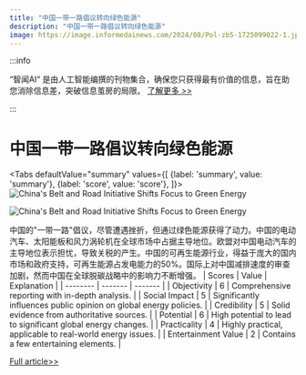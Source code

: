 ```yaml
---
title: "中国一带一路倡议转向绿色能源"
description: "中国一带一路倡议转向绿色能源"
image: https://image.informedainews.com/2024/08/Pol-zb5-1725099022-1.jpg
---
```



:::info

“智闻AI“ 是由人工智能编撰的刊物集合，确保您只获得最有价值的信息，旨在助您消除信息差，突破信息茧房的局限。  [了解更多 >>](/)

:::

# 中国一带一路倡议转向绿色能源


<Tabs
	defaultValue="summary"
	values={[
	{label: 'summary', value: 'summary'},
	{label: 'score', value: 'score'},
]}>
<TabItem value="summary">
<img
  src="https://image.informedainews.com/2024/08/Pol-zb5-1725099022-1.jpg"
  alt="China's Belt and Road Initiative Shifts Focus to Green Energy"
/>

<img
  src="https://image.informedainews.com/2024/08/Pol-76E-1725099022-2.jpg"
  alt="China's Belt and Road Initiative Shifts Focus to Green Energy"
/>



中国的"一带一路"倡议，尽管遭遇挫折，但通过绿色能源获得了动力。中国的电动汽车、太阳能板和风力涡轮机在全球市场中占据主导地位。欧盟对中国电动汽车的主导地位表示担忧，导致关税的产生。中国的可再生能源行业，得益于庞大的国内市场和政府支持，可再生能源占发电能力的50%。国际上对中国减排速度的审查加剧，然而中国在全球脱碳战略中的影响力不断增强。
</TabItem>
<TabItem value="score">
	| Scores     | Value   | Explanation |
	| -------- | ------- | ------- |
	| Objectivity  | 6    | Comprehensive reporting with in-depth analysis.    |
	| Social Impact | 5     | Significantly influences public opinion on global energy policies.    |
	| Credibility    | 5    | Solid evidence from authoritative sources.    |
	| Potential    | 6    | High potential to lead to significant global energy changes.    |
	| Practicality    | 4    | Highly practical, applicable to real-world energy issues.    |
	| Entertainment Value    | 2    | Contains a few entertaining elements.    |
</TabItem>
</Tabs>

[Full article>>](https://asia.nikkei.com/Spotlight/Datawatch/Decarbonization-now-drives-China-s-Belt-and-Road-push)
